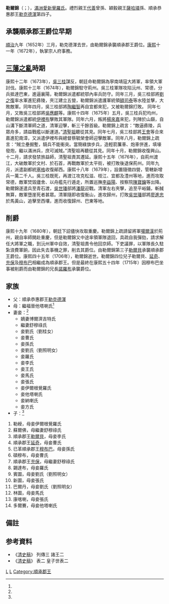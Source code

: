 {{Manchu name|[[爱新觉罗氏|爱新觉罗]]}}
'''勒爾錦'''（{{lang-mnc|ᠯᡝᡵᡤᡳᠶᡝᠨ|z=Lergiyen}}{{Notetag|滿語意思是「度量大」。}}；{{Bd|1652年|1月29日（順治八年十二月十九）<ref name=ax>《[[愛新覺羅宗譜|愛新覺羅宗譜]]》乙冊，3473－3475頁。</ref>|1706年|9月7日（康熙四十五年八月初一）<ref name=ax/>}}），[[滿洲|滿洲]][[愛新覺羅氏|愛新覺羅氏]]。禮烈親王[[代善|代善]]曾孫、穎毅親王[[薩哈璘|薩哈璘]]孫、順承恭惠郡王[[勒克德渾|勒克德渾]]第四子。

== 承襲順承郡王爵位早期 ==
[[順治|順治]]九年（1652年）三月，勒克德渾去世，由勒爾錦承襲順承郡王爵位。[[康熙|康熙]]十一年（1672年），執掌宗人府事務。

== [[三藩之亂|三藩之亂]]時期 ==
康熙十二年（1673年），[[吳三桂|吳三桂]]謀反，朝廷命勒爾錦為寧南靖寇大將軍，率領大軍討伐。康熙十三年（1674年），勒爾錦駐守荊州。吳三桂軍隊攻陷沅州、常德，分兵抵達巴東，進逼襄陽，勒爾錦派遣都統鄂內率兵防守。同年三月，吳三桂部將[[劉之復|劉之復]]率水軍進犯彞陵，夾江建立五營，勒爾錦派遣護軍統領[[額司泰|額司泰]]等水陸並擊，大敗敵軍。同年四月，吳三桂部將[[陶繼智|陶繼智]]再自宜都來犯，又被勒爾錦打敗。 同年七月，又敗吳三桂部將[[吳應麒|吳應麒]]等。康熙十四年（1675年）五月，吳三桂兵犯均州，勒爾錦派遣都統[[伊裡布|伊裡布]]擊敗其軍隊。同年六月，叛將[[楊來嘉|楊來嘉]]來犯，列陣於山巔，自山溝下斷清軍師之道，清軍迎擊，斬三千餘首級。勒爾錦上疏言：“敵逼彞陵，兵眾舟多，請益戰艦以斷運道。”[[清聖祖|清聖祖]]聽從其見。同年七月，吳三桂部將[[王會|王會]]等合來嘉進犯南漳，又派遣伊裡布與總督蔡毓榮會師迎擊敵軍。同年八月，勒爾錦上疏言：“賊立壘掘塹，騎兵不能衝突。當簡綠旗步兵，造輕箭簾車、炮車併進，填壕發炮，繼以滿洲兵，庶可滅賊。”清聖祖再聽從其見。同年十月，勒爾錦收復興山。十二月，請求發禁旅益師，清聖祖責其遷延。康熙十五年（1676年），自荊州渡江，大破敵軍於文村、於石首，再戰敵軍於太平街，被打敗後退保荊州。同年九月，派遣副都統[[塞格|塞格]]收復鄖西。康熙十八年（1679年），設置隨徵四營，管轄新增兵一萬二千人。吳三桂既死，再渡江攻克松滋、枝江、宜都及澧州等地，進而攻取常德，敵軍焚毀廬舍、以舟艦先行遁走，所置巡撫[[李益陽|李益陽]]、按察院[[陳寶鑰|陳寶鑰]]等出降。勒爾錦遂遣兵至青石渡，[[吳世璠|吳世璠]]部將[[潘龍|潘龍]]迎戰。清軍左右夾擊，追至平峪鋪，斬馘無算，敵軍墮崖死者甚眾。清軍隨即收復衡山，進攻歸州，打敗[[吳世璠|吳世璠]]部將[[廖進忠|廖進忠]]於馬黃山，追擊至西壤，進而收復歸州、巴東等地。

== 削爵 ==
康熙十九年（1680年），朝廷下詔儘快攻取重慶。勒爾錦上疏請留將軍[[噶爾漢|噶爾漢]]於荊州，親自率師開赴重慶，但是勒爾錦又中途率領軍隊退回，具疏自我彈劾，請求解任大將軍之職，到沅州軍中自效，清聖祖責令他回京師。下吏議罪，以軍隊長久駐紮浪費軍餉，因此失去事機之罪，削去其爵位。由勒爾錦第三子[[勒爾貝|勒爾貝]]承襲順承郡王爵位。康熙四十五年（1706年），勒爾錦逝世。勒爾錦四位兒子勒爾貝、[[延奇|延奇]]、[[充保|充保]]及[[穆布巴|穆布巴]]相繼成為順承郡王。但是最終在康熙五十四年（1715年）因穆布巴坐事被削爵而由勒爾錦的兄長[[諾羅布|諾羅布]]承襲爵位。

==家族==
*父：順承恭惠郡王[[勒克德渾|勒克德渾]]
*母：繼福晉他塔喇氏<ref name=ax/>
*妻妾：<ref name=ax/>
**嫡妻博爾濟吉特氏
**繼妻舒穆祿氏
**妾劉氏（劉桂女）
**妾曹氏
**妾孫氏
**妾劉氏（劉照明女）
**妾羅氏
**妾李氏
**妾王氏
**妾馬氏
**妾張氏
**妾伊爾根覺羅氏
**妾他塔喇氏
**妾納喇氏
**妾方氏
*子：<ref name=ax/>
#勒綬，母妾伊爾根覺羅氏
#蘇爾佛，母繼妻舒穆祿氏
#順承郡王[[勒爾貝|勒爾貝]]，母妾李氏
#順承郡王[[延奇|延奇]]，母妾曹氏
#已革順承郡王[[穆布巴|穆布巴]]，母妾孫氏
#碩穆布，母妾曹氏
#順承郡王[[充保|充保]]，母繼妻舒穆祿氏
#錫達布，母妾羅氏
#賓圖，母妾劉氏（劉照明女）
#新圖，母妾張氏
#巴爾丹，母妾劉氏（劉照明女）
#林圖，母妾馬氏
#康喀喇，母妾張氏
#多爾賽，母妾他塔喇氏

==備註==
<references group="註" />

==参考資料 ==
{{reflist}}
* 《[[清史稿|清史稿]]》 列傳三 諸王二
* 《[[清史稿|清史稿]]》 表二 皇子世表二

[[Category:清朝軍事人物|L]]
[[Category:愛新覺羅氏|L]]
[[Category:順承郡王|Category:順承郡王]]
